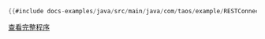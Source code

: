```java
{{#include docs-examples/java/src/main/java/com/taos/example/RESTConnectExample.java}}
```

[查看完整程序](https://github.com/taosdata/TDengine/blob/develop/docs-examples/java/src/main/java/com/taos/example/RESTConnectExample.java)